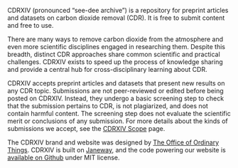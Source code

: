 
CDRXIV (pronounced “see-dee archive”) is a repository for preprint articles and datasets on carbon dioxide removal (CDR). It is free to submit content and free to use.

There are many ways to remove carbon dioxide from the atmosphere and even more scientific disciplines engaged in researching them. Despite this breadth, distinct CDR approaches share common scientific and practical challenges. CDRXIV exists to speed up the process of knowledge sharing and provide a central hub for cross-disciplinary learning about CDR.

CDRXIV accepts preprint articles and datasets that present new results on any CDR topic. Submissions are not peer-reviewed or edited before being posted on CDRXIV. Instead, they undergo a basic screening step to check that the submission pertains to CDR, is not plagiarized, and does not contain harmful content. The screening step does not evaluate the scientific merit or conclusions of any submission. For more details about the kinds of submissions we accept, see the [CDRXIV Scope](/about/scope) page.

The CDRXIV brand and website was designed by [The Office of Ordinary Things](https://ot.studio/). CDRXIV is built on [Janeway](https://janeway.systems/), and the code powering our website is [available on Github](https://github.com/cdrxiv) under MIT license.

